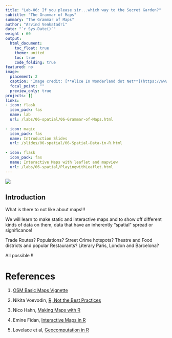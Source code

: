 ```yaml
---
title: "Lab-06: If you please sir...which way to the Secret Garden?"
subtitle: "The Grammar of Maps"
summary: "The Grammar of Maps"
author: "Arvind Venkatadri"
date: "`r Sys.Date()`"
weight : 60
output:
  html_document:
    toc_float: true
    theme: united
    toc: true
    code_folding: true
featured: no
image:
  placement: 2
  caption: 'Image credit: [**Alice In Wonderland dot Net**](https://www.alice-in-wonderland.net/)'
  focal_point: ""
  preview_only: true
projects: []
links:
- icon: flask
  icon_pack: fas
  name: lab
  url: /labs/06-spatial/06-Grammar-of-Maps.html
  
- icon: magic
  icon_pack: fas
  name: Introduction Slides
  url: /slides/06-spatial/06-Spatial-Data-in-R.html
  
- icon: flask
  icon_pack: fas
  name: Interactive Maps with leaflet and mapview
  url: /labs/06-spatial/PlayingwithLeaflet.html
---
```


![](featured.jpg)


## Introduction

What is there to not like about maps!!!

We will learn to make static and interactive maps and to show off different kinds of data on them, data that have an inherently "spatial" spread or significance!

Trade Routes? Populations? Street Crime hotspots? Theatre and Food districts and popular Restaurants? Literary Paris, London and Barcelona?

All possible !!


# References

1. [OSM Basic Maps Vignette](https://docs.ropensci.org/osmplotr/articles/basic-maps.html)

1. Nikita Voevodin, [R, Not the Best Practices](https://bookdown.org/voevodin_nv/R_Not_the_Best_Practices/maps.html)  

1. Nico Hahn, [Making Maps with R](https://bookdown.org/nicohahn/making_maps_with_r5/docs/introduction.html)  

1. Emine Fidan, [Interactive Maps in R](https://bookdown.org/eneminef/DRR_Bookdown/)  

1. Lovelace et al, [Geocomputation in R](https://geocompr.robinlovelace.net/adv-map.html)


